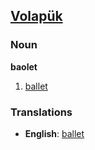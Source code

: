 == [[Volapük]] ==
=== Noun ===
'''baolet'''
# [[ballet]]

=== Translations ===

* '''English''': [[ballet]]